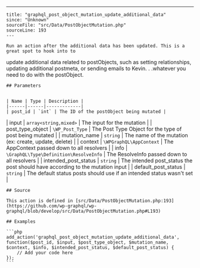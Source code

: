 ---
    title: "graphql_post_object_mutation_update_additional_data"
    since: "Unknown"
    sourceFile: "src/Data/PostObjectMutation.php"
    sourceLine: 193
    ---
    
    Run an action after the additional data has been updated. This is a great spot to hook into to
update additional data related to postObjects, such as setting relationships, updating additional postmeta,
or sending emails to Kevin. . .whatever you need to do with the postObject.
    
    ## Parameters
    
    
    | Name | Type | Description |
    |------|------|-------------|
    | post_id | `int` | The ID of the postObject being mutated |
| input | `array<string,mixed>` | The input for the mutation |
| post_type_object | `\WP_Post_Type` | The Post Type Object for the type of post being mutated |
| mutation_name | `string` | The name of the mutation (ex: create, update, delete) |
| context | `\WPGraphQL\AppContext` | The AppContext passed down to all resolvers |
| info | `\GraphQL\Type\Definition\ResolveInfo` | The ResolveInfo passed down to all resolvers |
| intended_post_status | `string` | The intended post_status the post should have according to the mutation input |
| default_post_status | `string` | The default status posts should use if an intended status wasn't set |
    
    
    ## Source

    This action is defined in [src/Data/PostObjectMutation.php:193](https://github.com/wp-graphql/wp-graphql/blob/develop/src/Data/PostObjectMutation.php#L193)

    ## Examples

    ```php
    add_action('graphql_post_object_mutation_update_additional_data', function($post_id, $input, $post_type_object, $mutation_name, $context, $info, $intended_post_status, $default_post_status) {
        // Add your code here
    });
    ```
    